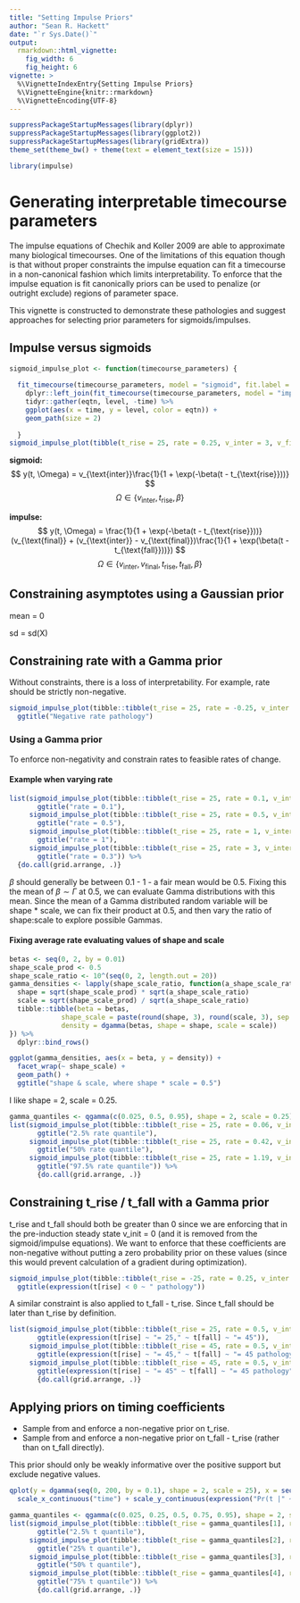 ```yaml
---
title: "Setting Impulse Priors"
author: "Sean R. Hackett"
date: "`r Sys.Date()`"
output:
  rmarkdown::html_vignette:
    fig_width: 6
    fig_height: 6
vignette: >
  %\VignetteIndexEntry{Setting Impulse Priors}
  %\VignetteEngine{knitr::rmarkdown}
  %\VignetteEncoding{UTF-8}
---
```


```r
suppressPackageStartupMessages(library(dplyr))
suppressPackageStartupMessages(library(ggplot2))
suppressPackageStartupMessages(library(gridExtra))
theme_set(theme_bw() + theme(text = element_text(size = 15)))

library(impulse)
```

# Generating interpretable timecourse parameters

The impulse equations of Chechik and Koller 2009 are able to approximate many biological timecourses. One of the limitations of this equation though is that without proper constraints the impulse equation can fit a timecourse in a non-canonical fashion which limits interpretability. To enforce that the impulse equation is fit canonically priors can be used to penalize (or outright exclude) regions of parameter space.

This vignette is constructed to demonstrate these pathologies and suggest approaches for selecting prior parameters for sigmoids/impulses.

## Impulse versus sigmoids

```r
sigmoid_impulse_plot <- function(timecourse_parameters) {
  
  fit_timecourse(timecourse_parameters, model = "sigmoid", fit.label = "sigmoid") %>%
    dplyr::left_join(fit_timecourse(timecourse_parameters, model = "impulse", fit.label = "impulse"), by = "time") %>%
    tidyr::gather(eqtn, level, -time) %>%
    ggplot(aes(x = time, y = level, color = eqtn)) +
    geom_path(size = 2)
  
  }
sigmoid_impulse_plot(tibble(t_rise = 25, rate = 0.25, v_inter = 3, v_final = -3, t_fall = 45))
```

**sigmoid:**
$$
y(t, \Omega) = v_{\text{inter}}\frac{1}{1 + \exp(-\beta(t - t_{\text{rise}}))}
$$
$$
\Omega \in \{v_{\text{inter}}, t_{\text{rise}}, \beta\}
$$

**impulse:**
$$
y(t, \Omega) = \frac{1}{1 + \exp(-\beta(t - t_{\text{rise}}))} (v_{\text{final}} + (v_{\text{inter}} - v_{\text{final}})\frac{1}{1 + \exp(\beta(t - t_{\text{fall}}))})
$$
$$
\Omega \in \{v_{\text{inter}}, v_{\text{final}}, t_{\text{rise}}, t_{\text{fall}}, \beta\}
$$

## Constraining asymptotes using a Gaussian prior

mean = 0

sd = sd(X)

## Constraining rate with a Gamma prior

Without constraints, there is a loss of interpretability. For example, rate should be strictly non-negative.

```r
sigmoid_impulse_plot(tibble::tibble(t_rise = 25, rate = -0.25, v_inter = 3, v_final = -3, t_fall = 45)) +
  ggtitle("Negative rate pathology")
```

### Using a Gamma prior

To enforce non-negativity and constrain rates to feasible rates of change.

#### Example when varying rate

```r
list(sigmoid_impulse_plot(tibble::tibble(t_rise = 25, rate = 0.1, v_inter = 3, v_final = -3, t_fall = 45)) +
       ggtitle("rate = 0.1"),
     sigmoid_impulse_plot(tibble::tibble(t_rise = 25, rate = 0.5, v_inter = 3, v_final = -3, t_fall = 45)) +
       ggtitle("rate = 0.5"),
     sigmoid_impulse_plot(tibble::tibble(t_rise = 25, rate = 1, v_inter = 3, v_final = -3, t_fall = 45)) +
       ggtitle("rate = 1"),
     sigmoid_impulse_plot(tibble::tibble(t_rise = 25, rate = 3, v_inter = 3, v_final = -3, t_fall = 45)) +
       ggtitle("rate = 0.3")) %>%
  {do.call(grid.arrange, .)}
```

$\beta$ should generally be between 0.1 - 1 - a fair mean would be 0.5. Fixing this the mean of $\beta \sim \Gamma$ at 0.5, we can evaluate Gamma distributions with this mean. Since the mean of a Gamma distributed random variable will be shape * scale, we can fix their product at 0.5, and then vary the ratio of shape:scale to explore possible Gammas.

#### Fixing average rate evaluating values of shape and scale

```r
betas <- seq(0, 2, by = 0.01)
shape_scale_prod <- 0.5
shape_scale_ratio <- 10^(seq(0, 2, length.out = 20))
gamma_densities <- lapply(shape_scale_ratio, function(a_shape_scale_ratio) {
  shape = sqrt(shape_scale_prod) * sqrt(a_shape_scale_ratio)
  scale = sqrt(shape_scale_prod) / sqrt(a_shape_scale_ratio)
  tibble::tibble(beta = betas, 
             shape_scale = paste(round(shape, 3), round(scale, 3), sep = "-"),
             density = dgamma(betas, shape = shape, scale = scale))
}) %>%
  dplyr::bind_rows()

ggplot(gamma_densities, aes(x = beta, y = density)) +
  facet_wrap(~ shape_scale) +
  geom_path() +
  ggtitle("shape & scale, where shape * scale = 0.5")
```

I like shape = 2, scale = 0.25.

```r

gamma_quantiles <- qgamma(c(0.025, 0.5, 0.95), shape = 2, scale = 0.25)
list(sigmoid_impulse_plot(tibble::tibble(t_rise = 25, rate = 0.06, v_inter = 3, v_final = -3, t_fall = 45)) +
       ggtitle("2.5% rate quantile"),
     sigmoid_impulse_plot(tibble::tibble(t_rise = 25, rate = 0.42, v_inter = 3, v_final = -3, t_fall = 45)) +
       ggtitle("50% rate quantile"),
     sigmoid_impulse_plot(tibble::tibble(t_rise = 25, rate = 1.19, v_inter = 3, v_final = -3, t_fall = 45)) +
       ggtitle("97.5% rate quantile")) %>%
       {do.call(grid.arrange, .)}
```

## Constraining t_rise / t_fall with a Gamma prior

t_rise and t_fall should both be greater than 0 since we are enforcing that in the pre-induction steady state v_init = 0 (and it is removed from the sigmoid/impulse equations). We want to enforce that these coefficients are non-negative without putting a zero probability prior on these values (since this would prevent calculation of a gradient during optimization).

```r
sigmoid_impulse_plot(tibble::tibble(t_rise = -25, rate = 0.25, v_inter = 3, v_final = -3, t_fall = 90)) +
  ggtitle(expression(t[rise] < 0 ~ " pathology"))
```

A similar constraint is also applied to t_fall - t_rise. Since t_fall should be later than t_rise by definition. 

```r
list(sigmoid_impulse_plot(tibble::tibble(t_rise = 25, rate = 0.5, v_inter = 3, v_final = -3, t_fall = 45)) +
       ggtitle(expression(t[rise] ~ "= 25," ~ t[fall] ~ "= 45")),
     sigmoid_impulse_plot(tibble::tibble(t_rise = 45, rate = 0.5, v_inter = 3, v_final = -3, t_fall = 25)) +
       ggtitle(expression(t[rise] ~ "= 45," ~ t[fall] ~ "= 45 pathology")),
     sigmoid_impulse_plot(tibble::tibble(t_rise = 45, rate = 0.5, v_inter = 3, v_final = -3, t_fall = 45)) +
       ggtitle(expression(t[rise] ~ "= 45" ~ t[fall] ~ "= 45 pathology"))) %>%
       {do.call(grid.arrange, .)}
```

## Applying priors on timing coefficients

- Sample from and enforce a non-negative prior on t_rise.
- Sample from and enforce a non-negative prior on t_fall - t_rise (rather than on t_fall directly).

This prior should only be weakly informative over the positive support but exclude negative values.

```r
qplot(y = dgamma(seq(0, 200, by = 0.1), shape = 2, scale = 25), x = seq(0, 200, by = 0.1)) +
  scale_x_continuous("time") + scale_y_continuous(expression("Pr(t |" ~ Gamma ~ ")"))
```

```r
gamma_quantiles <- qgamma(c(0.025, 0.25, 0.5, 0.75, 0.95), shape = 2, scale = 25)
list(sigmoid_impulse_plot(tibble::tibble(t_rise = gamma_quantiles[1], rate = 0.5, v_inter = 3, v_final = -3, t_fall = gamma_quantiles[1]*2)) +
       ggtitle("2.5% t quantile"),
     sigmoid_impulse_plot(tibble::tibble(t_rise = gamma_quantiles[2], rate = 0.5, v_inter = 3, v_final = -3, t_fall = gamma_quantiles[2]*2)) +
       ggtitle("25% t quantile"),
     sigmoid_impulse_plot(tibble::tibble(t_rise = gamma_quantiles[3], rate = 0.5, v_inter = 3, v_final = -3, t_fall = gamma_quantiles[3]*2)) +
       ggtitle("50% t quantile"),
     sigmoid_impulse_plot(tibble::tibble(t_rise = gamma_quantiles[4], rate = 0.5, v_inter = 3, v_final = -3, t_fall = gamma_quantiles[4]*2)) +
       ggtitle("75% t quantile")) %>%
       {do.call(grid.arrange, .)}
```
